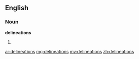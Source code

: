 ==English==

===Noun===
'''delineations'''

# {{plural of|[[delineation]]}}

[[ar:delineations]]
[[mg:delineations]]
[[my:delineations]]
[[zh:delineations]]